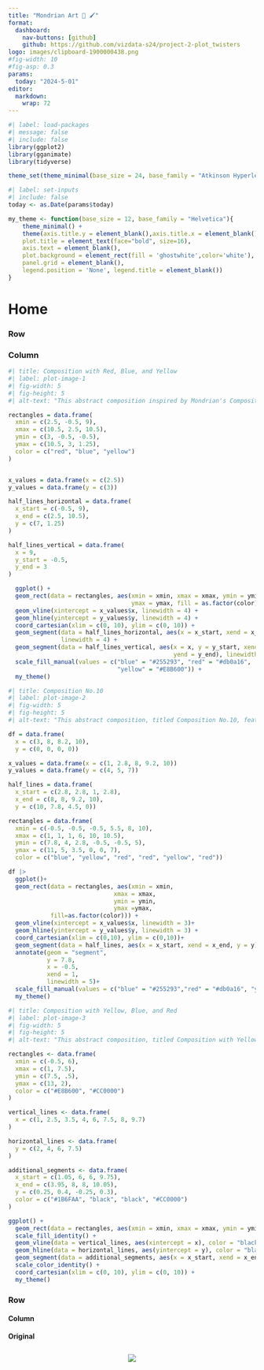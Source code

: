 ```yaml
---
title: "Mondrian Art 🎨 🖌️"
format: 
  dashboard:
    nav-buttons: [github]
    github: https://github.com/vizdata-s24/project-2-plot_twisters
logo: images/clipboard-1900000438.png
#fig-width: 10
#fig-asp: 0.3
params:
  today: "2024-5-01"
editor: 
  markdown: 
    wrap: 72
---
```


```r
#| label: load-packages
#| message: false
#| include: false
library(ggplot2)
library(gganimate)
library(tidyverse)

theme_set(theme_minimal(base_size = 24, base_family = "Atkinson Hyperlegible"))
```

```r
#| label: set-inputs
#| include: false
today <- as.Date(params$today)

my_theme <- function(base_size = 12, base_family = "Helvetica"){
    theme_minimal() +
    theme(axis.title.y = element_blank(),axis.title.x = element_blank(),
    plot.title = element_text(face="bold", size=16),
    axis.text = element_blank(),
    plot.background = element_rect(fill = 'ghostwhite',color='white'),
    panel.grid = element_blank(),
    legend.position = 'None', legend.title = element_blank())
}


```

# Home

### Row {height="50%"}

### Column {width="50%"}

```r
#| title: Composition with Red, Blue, and Yellow
#| label: plot-image-1
#| fig-width: 5
#| fig-height: 5
#| alt-text: "This abstract composition inspired by Mondrian's Composition with Red, Blue, and Yellow features a grid of thick black lines creating rectangular sections. A large red rectangle is at the top left, a medium-sized blue rectangle in the lower left, and a smaller yellow rectangle at the bottom right. The black lines form a vertical divider and a horizontal divider, with additional shorter horizontal and vertical lines adding complexity to the grid. The colors used are bold red, blue, and yellow, creating a visually striking arrangement."

rectangles = data.frame(
  xmin = c(2.5, -0.5, 9), 
  xmax = c(10.5, 2.5, 10.5), 
  ymin = c(3, -0.5, -0.5), 
  ymax = c(10.5, 3, 1.25),
  color = c("red", "blue", "yellow")
)


x_values = data.frame(x = c(2.5))
y_values = data.frame(y = c(3))

half_lines_horizontal = data.frame(
  x_start = c(-0.5, 9), 
  x_end = c(2.5, 10.5), 
  y = c(7, 1.25)
)

half_lines_vertical = data.frame(
  x = 9,             
  y_start = -0.5,       
  y_end = 3          
)

  ggplot() +
  geom_rect(data = rectangles, aes(xmin = xmin, xmax = xmax, ymin = ymin, 
                                   ymax = ymax, fill = as.factor(color))) +
  geom_vline(xintercept = x_values$x, linewidth = 4) +
  geom_hline(yintercept = y_values$y, linewidth = 4) + 
  coord_cartesian(xlim = c(0, 10), ylim = c(0, 10)) +
  geom_segment(data = half_lines_horizontal, aes(x = x_start, xend = x_end, y = y),
               linewidth = 4) +
  geom_segment(data = half_lines_vertical, aes(x = x, y = y_start, xend = x, 
                                               yend = y_end), linewidth = 4) +
  scale_fill_manual(values = c("blue" = "#255293", "red" = "#db0a16", 
                               "yellow" = "#E8B600")) +
  my_theme()
```

```r
#| title: Composition No.10
#| label: plot-image-2
#| fig-width: 5
#| fig-height: 5
#| alt-text: "This abstract composition, titled Composition No.10, features a grid with multiple rectangular sections created by bold vertical and horizontal lines. The grid is filled with three primary colors: blue, red, and yellow, creating a vibrant visual pattern.The layout includes three colored rectangles. A large blue rectangle is at the upper left, a red rectangle at the lower left, and a yellow rectangle at the upper center. Additional vertical and horizontal lines, along with smaller segments, create intricate divisions within the grid, enhancing its geometric structure. Overall, the combination of black lines and primary-colored rectangles creates a striking composition with a dynamic and modern aesthetic."

df = data.frame(
  x = c(3, 8, 8.2, 10),
  y = c(0, 0, 0, 0))

x_values = data.frame(x = c(1, 2.8, 8, 9.2, 10))
y_values = data.frame(y = c(4, 5, 7))

half_lines = data.frame(
  x_start = c(2.8, 2.8, 1, 2.8),
  x_end = c(8, 8, 9.2, 10),
  y = c(10, 7.8, 4.5, 0))

rectangles = data.frame(
  xmin = c(-0.5, -0.5, -0.5, 5.5, 8, 10),
  xmax = c(1, 1, 1, 6, 10, 10.5),
  ymin = c(7.8, 4, 2.8, -0.5, -0.5, 5),
  ymax = c(11, 5, 3.5, 0, 0, 7),
  color = c("blue", "yellow", "red", "red", "yellow", "red"))

df |>
  ggplot()+
  geom_rect(data = rectangles, aes(xmin = xmin,
                              xmax = xmax, 
                              ymin = ymin,
                              ymax =ymax,
            fill=as.factor(color))) +
  geom_vline(xintercept = x_values$x, linewidth = 3)+
  geom_hline(yintercept = y_values$y, linewidth = 3) + 
  coord_cartesian(xlim = c(0,10), ylim = c(0,10))+
  geom_segment(data = half_lines, aes(x = x_start, xend = x_end, y = y), linewidth = 3)+
  annotate(geom = "segment", 
           y = 7.8, 
           x = -0.5, 
           xend = 1,
           linewidth = 5)+
  scale_fill_manual(values = c("blue" = "#255293","red" = "#db0a16", "yellow" = "yellow"))+
  my_theme() 


```

```r
#| title: Composition with Yellow, Blue, and Red
#| label: plot-image-3
#| fig-width: 5
#| fig-height: 5
#| alt-text: "This abstract composition, titled Composition with Yellow, Blue, and Red, features a grid-like structure with bold black lines and colored rectangles. The piece centers around two large colored blocks: a yellow rectangle in the top left and a red rectangle in the lower center.The black lines create a series of vertical and horizontal divisions, adding geometric complexity. Additional segments and colored lines, including a blue segment, add visual contrast within the grid. The combination of vivid colors and strong black lines gives this composition a striking and modern appearance."

rectangles <- data.frame(
  xmin = c(-0.5, 6),
  xmax = c(1, 7.5),
  ymin = c(7.5, .5),
  ymax = c(13, 2),
  color = c("#E8B600", "#CC0000")
)

vertical_lines <- data.frame(
  x = c(1, 2.5, 3.5, 4, 6, 7.5, 8, 9.7)
)

horizontal_lines <- data.frame(
  y = c(2, 4, 6, 7.5)
)

additional_segments <- data.frame(
  x_start = c(1.05, 6, 6, 9.75),
  x_end = c(3.95, 8, 8, 10.05),
  y = c(0.25, 0.4, -0.25, 0.3),
  color = c("#1B6FAA", "black", "black", "#CC0000")
)

ggplot() +
  geom_rect(data = rectangles, aes(xmin = xmin, xmax = xmax, ymin = ymin, ymax = ymax, fill = color)) +
  scale_fill_identity() +
  geom_vline(data = vertical_lines, aes(xintercept = x), color = "black", size = 2) +
  geom_hline(data = horizontal_lines, aes(yintercept = y), color = "black", size = 4) +
  geom_segment(data = additional_segments, aes(x = x_start, xend = x_end, y = y, yend = y, color = color), size = 3) +
  scale_color_identity() +
  coord_cartesian(xlim = c(0, 10), ylim = c(0, 10)) +
  my_theme()
```

### Row {height="50%"}

#### Column {width="33%"}

**Original**\

::: {style="display: flex; flex-direction: column; align-items: center; height: 100%;"}
![](images/Mondrian%201.jpg){style="max-width: 100%; max-height: 100%; object-fit: contain;"}
:::

#### Column {width="33%"}

**Original**\

::: {style="display: flex; flex-direction: column; align-items: center; height: 100%;"}
![](images/Mondrian%202.jpg){style="max-width: 100%; max-height: 100%; object-fit: contain;"}
:::

#### Column {width="33%"}

**Original**\

::: {style="display: flex; flex-direction: column; align-items: center; height: 100%;"}
![](images/Mondrian%203.jpg){style="max-width: 100%; max-height: 100%; object-fit: contain;"}
:::

# Animation

## Row {height="20%"}

```r
#| label: plot-1

vertical_lines1 <- data.frame(
  state = "First",
  x = 2.5, 
  y_start = NA,
  y_end = NA
)

horizontal_lines1 <- data.frame(
  state = "First",
  y = 3, 
  x_start = NA,
  x_end = NA
)

segments1 <- data.frame(
  state = "First",
  x_start = c(-0.5, 9.2),
  x_end = c(2.5, 10.5),
  y = c(7, 1.25),
  color = c("black", "black")
)

half_lines_vertical <- data.frame(
  state = "First",
  x = 9.2,             
  y_start = -0.5,       
  y_end = 3          
)

rectangles1 <- data.frame(
  state = "First",
  xmin = c(2.5, -0.5, 9.2), 
  xmax = c(10.5, 2.5, 10.5), 
  ymin = c(3, -0.5, -0.5), 
  ymax = c(10.5, 3, 1.25),
  color = c("red", "blue", "yellow")
)
```

```r
#| label: plot-2

vertical_lines2 <- data.frame(
  state = "Second",
  x = c(1, 2.8, 8, 9.2, 10),  
  y_start = c(NA, NA, NA, NA, NA),
  y_end = c(NA, NA, NA, NA, NA)
)

horizontal_lines2 <- data.frame(
  state = "Second",
  y = c(4, 5, 7),  
  x_start = c(NA, NA, NA),
  x_end = c(NA, NA, NA)
)

segments2 <- data.frame(
  state = "Second",
  x_start = c(2.8, 2.8, 1, 2.8),
  x_end = c(8, 8, 9.2, 10),
  y = c(10, 7.8, 4.5, 0),
  color = c("black", "black", "black", "black")
)

rectangles2 <- data.frame(
  state = "Second",
  xmin = c(-0.5, -0.5, -0.5, 5.5, 8, 10),
  xmax = c(1, 1, 1, 6, 10, 10.5),
  ymin = c(7.8, 4, 2.8, -0.5, -0.5, 5),
  ymax = c(11, 5, 3.5, 0, 0, 7),
  color = c("blue", "yellow", "red", "red", "yellow", "red")
)
```

```r
#| label: plot-3

rectangles3 <- data.frame(
  state = "Third",
  xmin = c(-0.5, 6),
  xmax = c(1, 7.5),
  ymin = c(7.5, .3),
  ymax = c(13, 2),
  color = c("yellow", "red")
)

vertical_lines3 <- data.frame(
  state = "Third",
  x = c(1, 2.5, 3.5, 4, 6, 7.5, 8, 9.7),
  y_start = c(NA, NA, NA, NA, NA, NA, NA, NA),
  y_end = c(NA, NA, NA, NA, NA, NA, NA, NA)
)

horizontal_lines3 <- data.frame(
  state = "Third",
  y = c(2, 4, 6, 7.5),
  x_start = c(NA, NA, NA, NA),
  x_end = c(NA, NA, NA, NA)
)

segments3 <- data.frame(
  state = "Third",
  x_start = c(1.05, 6, 6, 9.75),
  x_end = c(3.95, 8, 8, 10.05),
  y = c(0.25, 0.4, -0.25, 0.3),
  color = c("#1B6FAA", "black", "black", "red")
)
```

```r
#| label: everything-animation
#| fig-width: 5
#| fig-height: 5
#| alt-text: "This animation transitions through three abstract compositions: Composition with Red, Blue, and Yellow, Composition No.10 and Composition with Yellow, Blue, and Red. The animation starts with a composition featuring red, blue, and yellow rectangles, interspersed with black grid lines. It then transitions to the second composition, which introduces a different arrangement of colored blocks and lines. The final composition highlights a yellow rectangle along with other segments and lines. Throughout the animation, the elements grow, shift, and change positions, creating a smooth transformation between the three compositions. The transitions use fading, growing, and other effects to move from one design to the next, emphasizing the evolving nature of the abstract grid structures."

# Combine all data frames for vertical lines, horizontal lines, segments, and rectangles
all_vertical_lines <- rbind(vertical_lines1, vertical_lines2, vertical_lines3)
all_horizontal_lines <- rbind(horizontal_lines1, horizontal_lines2, horizontal_lines3)
all_segments <- rbind(segments1, segments2, segments3)
all_rectangles <- rbind(rectangles1, rectangles2, rectangles3)

# Create a unified ggplot object with transition_states
combined_plot <- ggplot() +
   geom_rect(data = all_rectangles, aes(xmin = xmin, xmax = xmax, ymin = ymin, ymax = ymax, fill = as.factor(color))) +
  geom_vline(aes(xintercept = x), data = all_vertical_lines, linewidth = 3) +
  geom_hline(aes(yintercept = y), data = all_horizontal_lines, linewidth = 3) +
  geom_segment(data = all_segments, aes(x = x_start, xend = x_end, y = y, color = color), linewidth = 3) +
  geom_segment(data = half_lines_vertical,
               aes(x = x, y = y_start, xend = x, yend = y_end), linewidth = 3) +
  scale_fill_manual(values = c("blue" = "#255293", "red" = "#db0a16", "yellow" = "#E8B600", "white" = "white")) +
  scale_color_manual(values = c("#1B6FAA" = "#1B6FAA", "black" = "black", "white" = "white", "red" = "#db0a16")) +
  transition_states(state, transition_length = 2, state_length = 2) +
  enter_grow() +
  enter_fade() +
  coord_cartesian(xlim = c(0, 10), ylim = c(0, 10)) +
  my_theme()

# Create the animation
combined_anim <- animate(combined_plot, duration = 20, fps = 20, end_pause = 5)

# Render the animation
combined_anim

```

# Customization

## Row {height="40%"}

### Column {width="40%"}

<a href="https://ishritgupta.shinyapps.io/MondrianApp/" class="customize-button">Customize</a>

```css
.customize-button {
    display: inline-block;
    padding: 10px 20px;
    margin: 10px 0;
    font-size: 16px;
    cursor: pointer;
    text-align: center;
    text-decoration: none;
    outline: none;
    color: #fff;
    background-color: #4CAF50;
    border: none;
    border-radius: 15px;
    box-shadow: 0 9px #999;
}

.customize-button:hover {background-color: #3e8e41}

.customize-button:active {
  background-color: #3e8e41;
  box-shadow: 0 5px #666;
  transform: translateY(4px);
}
```

# Write-up

**Introduction**\

Question: How can we use animated transitions and interactive elements to better
understand Piet Mondrian's abstract style and aesthetic principles? 

Our project, "Mondrian Art" is an adventure into the transformation of
Piet Mondrian's art using `ggplot2` and `gganimate` within R. Piet
Mondrian, a pioneer in the development of modern abstract art and a
major proponent of the Dutch abstract art movement De Stijl, used basic
shapes and forms—primarily rectangles, squares, and lines—and a
restricted palette of primary colors, black, and white. His works give
us a basic sandbox to play with, which underscores one of our project's
goal to animate transitions between his artworks. This not only
visualizes the evolution of his art but provides a new perspective on
understanding and interacting with abstract compositions. Another goal
of ours is to be able to replicate, at least in part, his idea of
natural imperfections, by adding our own touches to his works.



**Historical Context and Motivation**\

Piet Mondrian's art was influenced by his desire to express the
spiritual through the abstract; he had a love for the natural world and
life around him. Initially inspired by the landscape the many cities he
lived in, he noted the interplay of lines and colors in nature. His work
progressively embraced the abstract, eventually evolving into the lines
and squares we see. The influence of Post-Impressionists and his
exposure to American jazz and city life in New York further fueled his
abstract expressions. Our motivation stems from a fascination with
Mondrian’s ability to convey deep aesthetic and philosophical meaning
through minimalistic visual elements. We aim to demystify the nature of
his paintings, using animations to visualize the dynamic motions
potentially envisioned in Mondrian's creative mind. Mondrian's works,
while seemingly perfect, often contain an accidentally crooked line, or
squares the do not intersect perfectly. Some of his critics (and even
students) would go on to try to correct this in their own paintings, but
this human imperfection that Mondrian was so fond of is one of the
driving forces behind some of our technical applications.

**Technical Implementation**\

To delve into Mondrian’s abstract world, we recreated three significant
artworks: "Composition with Red, Blue, and Yellow", "Composition N.10",
and "Composition with Yellow, Blue, and Red". These digital
reproductions served as the groundwork for our animations, which were
animated using `gganimate` to simulate transitions that bring the
changes throughout Mondrian's art to life. This involved altering line
segments and color fields to morph one painting into another,
highlighting the common boxes and lines between the three paintings. We
then created a shiny app that allows users to interact with Mondrian's
work, adding their own human touch. Note, all the lines someone can add
are placed randomly, so two people will never have the same artwork.

These animations not only serve to illustrate Mondrian's artistic
evolution but also emphasize the power of minimalist art taking shape in
different forms. Through this endeavor, we observed how subtle
modifications in geometric forms and their interactions could
dramatically alter visual perception and convey movement and growth.

Through the app, we emphasize the innate imperfections we have. While
our animations may contain pixel-perfect straight lines, by adding our
human touch, we add some degree of imperfections back into Mondrian's
art. This tool empowers users to alter the number of lines, modify the
color schemes, and shift positions, thus offering a hands-on experience
of Mondrian's methods and artistic decisions. This interactive component
is designed to deepen the user's understanding of neoplasticism by
enabling them to explore and experiment with its defining features
actively.

**Conclusion**\

"Mondrian Art" combines a historical art piece with modern technological
tools, showcasing how digital media can offer new insights into a rather
abstract art forms. This project not only enhanced our skills in
animation and data visualization but also deepened our appreciation of
the complexities inherent in abstract art. By converting static images
into one animation, our viewers to engage with Mondrian’s work in a new
manner, thus broadening the accessibility and understanding of his art
through the lens of data visualization. Our app then allows viewers to
engage directly with some of his pieces. They get to experience some of
the imperfections Mondrian chose not to try to clean up, leaving his touch of 
personality.

In conclusion, "Mondrian Art" is a tool connecting the past with the
present. It allows us to use animated transitions and interactive elements to
better understand Piet Mondrian's abstract style and aesthetic principles.
Art lovers and technologists alike explore the beauty and
complexity of Mondrian’s works through modern visualization techniques.
Through this project, we have laid a foundation for future explorations
into the digital representation of abstract art, and we hope to inspire
others to explore this enriching field.

# About the Art

**The Artist**

![](images/Piet_Mondriaan.jpg){width="2in"}

Piet Mondrian (born March 7, 1872, Amersfoort, Netherlands—died February
1, 1944, New York, New York, U.S.) was a painter who was an important
leader in the development of modern abstract art, also largely
responsible for the art movement known as "De Stijl."

Initially influenced by the serene landscapes of Brabant (Belgium) while
visiting a friend, Mondrian's early works displayed a rhythmic framework
and compositional structure. Upon returning to Holland, his vision
shifted towards abstraction, marked by a pursuit of harmony and rhythm
through line and color. He had a new rhythmic framework, leaning more
toward compositional structure than toward the traditional picturesque
values of light and shade. In "The Red Tree" (1908), for example,
Mondrian captured his unique interpretation of nature by balancing
contrasting colors of red and blue. This harmony is also reflected in
the dynamic motion of the tree against the calmness of the blue sky.
Through this contrast, Mondrian achieved a sense of equilibrium, a theme
that would continue to guide his depiction of the natural world. Even
so, for a while, Mondrian's work still remained more or less within the
traditional boundaries of contemporary Dutch art.

After some time, he shifted towards neoplasticism, liberating his art
from representing fleeting visual perceptions and his personal
temperament; he now expressed "a true vision of reality", which he
sought to convey harmony through completely abstract rules of geometry
and color. This shift is reflected in his titles, which transitioned
from descriptive references to nature or architecture to more abstract
compositions ("The Red Tree" vs. "Diagonal Composition").

Upon his move to New York City in 1940, Mondrian's art was invigorated
by the city's vibrant energy and the rhythms of American music. He
departed from his earlier austere patterns of black lines, embracing
colored bands and small rectangles that coalesced into dynamic
compositions of vertical and horizontal lines.

Mondrian's artistic journey encapsulates a progression from
representational elements towards pure abstraction, driven by a desire
to convey a deeper spiritual message. His innovative use of line, color,
and form continues to inspire artists and audiences alike, cementing his
legacy as a groundbreaking figure in the history of art ("Piet
Mondrian", Britannica).

**"Composition with Red, Blue and Yellow" (1930)**

![](images/Mondrian%201.jpg){fig-alt="An abstract painting by Piet Mondrian with black lines forming a grid of rectangles and squares. The shapes are filled with primary colors: red, blue, and yellow, along with white spaces. The composition is balanced yet asymmetrical."
width="5in"}

"Composition with Red, Blue and Yellow" by Piet Mondrian, created in
1930, represents a culmination of the artist's exploration of
neoplasticism. The clean lines and simple geometric forms reflect
Mondrian's move away from earlier styles that included landscapes and
portraits, as well as his more abstract and cubist works. This painting
encapsulates the essence of Mondrian's signature style: the use of
primary colors, stark lines, as well as an emphasis on balance and order
(Gurney).

**"Composition N. 10" (1940?)**

![](images/Mondrian%202.jpg){width="5in"}

"Composition No. 10" by Piet Mondrian, loosely dated from 1939 to 1942,
marks a significant evolution in the artist's neoplasticist period. The
painting reflects his characteristic geometric shapes and bold primary
colors, with black lines used to separate color planes. This approach
creates a balanced harmony between mathematics, abstractionism, and
aesthetics.

However, "Composition No. 10" stands out because it represents a pivotal
moment in Mondrian's style, shifting from earlier works that relied on
more square-like formats to those with longer rectangular sections. In
addition to its structural changes, "Composition No. 10" demonstrates
Mondrian's innovative use of color and space. The thicker black lines
and larger rectangular formats allow for greater flexibility and
experimentation, making it one of his most iconic works from the
neoplasticist period ("Composition No. 10 (1939-1942) by Piet Mondrian –
Artchive").

**"Composition with Yellow, Blue and Red" (1942)**

![](images/Mondrian%203.jpg){width="5in"}

"Composition with Yellow, Blue, and Red" was begun in 1937-38 while Piet
Mondrian was in Holland and completed in 1941-42 after his move to New
York City. This is a significant piece within Mondrian's body of work,
for it bridges his European roots with his American evolution.

Regarding Paris, we can see similarities with "Composition with Red,
Blue and Yellow" (image 1), like the use of primary colors and box-like
structures. As mentioned previously, these familiar geometric shapes and
simple color palettes are hallmarks of his neoplasticist style.

At the same time, "Composition with Yellow, Blue, and Red" begins to
explore the broader use of rectangular formats, similar to "Composition
No. 10." This expansion into larger rectangular spaces suggests a shift
in Mondrian's approach to structure and balance, a characteristic that
emerged as he moved from Europe to the United States.

Besides the broader shapes, there's also a noticeable influence from
Mondrian's New York period. In contrast to his earlier works, we start
seeing colored line segments, which run between longer black lines or
from a black line to the edge of the canvas; they add a sense of
movement and breaking the rigidity of the original grid structure. This
clearly illustrates how Mondrian's time in New York influenced his
evolving style, leading to more dynamic and visually engaging
compositions.

Overall, "Composition with Yellow, Blue, and Red" encapsulates a
transition in Mondrian's work, maintaining the bold primary colors and
linear structure from his Paris period while exploring larger
rectangular formats and colored line segments that reflect the artist's
experience and influence during his time in New York (“Composition with
Yellow, Blue and Red”, Britannica).

# About the Team

This project was developed by **Plot Twisters** for STA/ISS 313:
Advanced Data Visualization at Duke University. The team is comprised of
the following team members.

## Team Members

-   **Sophie Mansoor**\
    *Class of 2026*\
    CS major, Statistical Science minor\
    *Can't ride a bike*

-   **Lara Franca Garcia**\
    *Class of 2026*\
    CS and Math double major\
    *Can't swim*

-   **Ishrit Gupta**\
    *Class of 2026*\
    Statistics and Public Policy double major\
    *Can't sleep at night*

-   **Tahsin Rahman**\
    *Class of 2025*\
    CS+Statistics major\
    *Can't swim or ride a bike*

## Project Motivation

The **motivation** for this project is that we are all HUGE art fans and
wanted to combine our skills in data visualization and our interest in
Mondrian's artwork.

# Citations

“Composition No. 10 (1939-1942) by Piet Mondrian – Artchive.”
*Artchive*,
www.artchive.com/artwork/composition-no.-10-1939-1942-by-piet-mondrian/.
Accessed 30 Apr. 2024.

“Composition with Yellow, Blue and Red.” *Encyclopædia Britannica*,
Encyclopædia Britannica, inc.,
www.britannica.com/topic/Composition-with-Yellow-Blue-and-Red. Accessed
30 Apr. 2024.

\
Gurney, Tom. “Composition with Red, Blue and Yellow.” *Composition with
Red, Blue and Yellow by Piet Mondrian*, TheHistoryOfArt.org,
www.thehistoryofart.org/piet-mondrian/composition-with-red-yellow-and-blue/.
Accessed 30 Apr. 2024.

“Piet Mondrian.” *Encyclopædia Britannica*, Encyclopædia Britannica,
inc., 27 Mar. 2024, www.britannica.com/biography/Piet-Mondrian.
